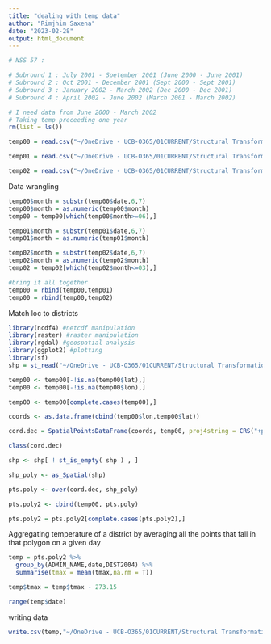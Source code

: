 ```yaml
---
title: "dealing with temp data"
author: "Rimjhim Saxena"
date: "2023-02-28"
output: html_document
---
```


```r

# NSS 57 :

# Subround 1 : July 2001 - Spetember 2001 (June 2000 - June 2001)
# Subround 2 : Oct 2001 - December 2001 (Sept 2000 - Sept 2001)
# Subround 3 : January 2002 - March 2002 (Dec 2000 - Dec 2001)
# Subround 4 : April 2002 - June 2002 (March 2001 - March 2002)

# I need data from June 2000 - March 2002
# Taking temp preceeding one year 
rm(list = ls())

temp00 = read.csv("~/OneDrive - UCB-O365/01CURRENT/Structural Transformation Climate Change India/Data/07Climate/csv-files/tmax/616165.tmax.tmax_0p25_daily_2000-2000.nc.csv",sep = ";")

temp01 = read.csv("~/OneDrive - UCB-O365/01CURRENT/Structural Transformation Climate Change India/Data/07Climate/csv-files/tmax/616165.tmax.tmax_0p25_daily_2001-2001.nc.csv",sep = ";")

temp02 = read.csv("~/OneDrive - UCB-O365/01CURRENT/Structural Transformation Climate Change India/Data/07Climate/csv-files/tmax/616165.tmax.tmax_0p25_daily_2002-2002.nc.csv",sep = ";")
```

Data wrangling
```r
temp00$month = substr(temp00$date,6,7)
temp00$month = as.numeric(temp00$month)
temp00 = temp00[which(temp00$month>=06),]

temp01$month = substr(temp01$date,6,7)
temp01$month = as.numeric(temp01$month)

temp02$month = substr(temp02$date,6,7)
temp02$month = as.numeric(temp02$month)
temp02 = temp02[which(temp02$month<=03),]

#bring it all together
temp00 = rbind(temp00,temp01)
temp00 = rbind(temp00,temp02)
```


Match loc to districts 
```r
library(ncdf4) #netcdf manipulation
library(raster) #raster manipulation
library(rgdal) #geospatial analysis
library(ggplot2) #plotting
library(sf)
shp = st_read("~/OneDrive - UCB-O365/01CURRENT/Structural Transformation Climate Change India/Data/Shapefile/geo2_in2004/geo2_in2004.shp")

temp00 <- temp00[-!is.na(temp00$lat),]
temp00 <- temp00[-!is.na(temp00$lon),]

temp00 <- temp00[complete.cases(temp00),]

coords <- as.data.frame(cbind(temp00$lon,temp00$lat))

cord.dec = SpatialPointsDataFrame(coords, temp00, proj4string = CRS("+proj=longlat"))

class(cord.dec)

shp <- shp[ ! st_is_empty( shp ) , ]

shp_poly <- as_Spatial(shp)

pts.poly <- over(cord.dec, shp_poly)

pts.poly2 <- cbind(temp00, pts.poly)

pts.poly2 = pts.poly2[complete.cases(pts.poly2),]

```


Aggregating temperature of a district by averaging all the points that fall in that polygon on a given day

```r
temp = pts.poly2 %>% 
  group_by(ADMIN_NAME,date,DIST2004) %>% 
  summarise(tmax = mean(tmax,na.rm = T))

temp$tmax = temp$tmax - 273.15

range(temp$date)
```

writing data
```r
write.csv(temp,"~/OneDrive - UCB-O365/01CURRENT/Structural Transformation Climate Change India/Data/07Climate/loc-temp/tmax/temp_round57.csv",row.names = F)

```
